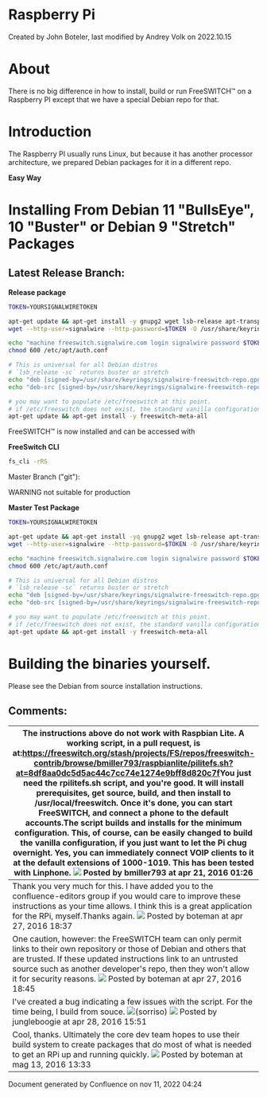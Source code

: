 
# Raspberry Pi 

 Created by  John Boteler, last modified by  Andrey Volk on 2022.10.15

# About

There is no big difference in how to install, build or run FreeSWITCH™ on a Raspberry PI except that we have a special Debian repo for that.

# Introduction 

The Raspberry PI usually runs Linux, but because it has another processor architecture, we prepared Debian packages for it in a different repo.

**Easy Way**

# Installing From Debian 11 "BullsEye", 10 "Buster" or Debian 9 "Stretch" Packages

## Latest Release Branch:

**Release package**

```bash
TOKEN=YOURSIGNALWIRETOKEN

apt-get update && apt-get install -y gnupg2 wget lsb-release apt-transport-https
wget --http-user=signalwire --http-password=$TOKEN -O /usr/share/keyrings/signalwire-freeswitch-repo.gpg https://freeswitch.signalwire.com/repo/deb/rpi/debian-release/signalwire-freeswitch-repo.gpg

echo "machine freeswitch.signalwire.com login signalwire password $TOKEN" > /etc/apt/auth.conf
chmod 600 /etc/apt/auth.conf

# This is universal for all Debian distros
# `lsb_release -sc` returns buster or stretch
echo "deb [signed-by=/usr/share/keyrings/signalwire-freeswitch-repo.gpg] https://freeswitch.signalwire.com/repo/deb/rpi/debian-release/ `lsb_release -sc` main" > /etc/apt/sources.list.d/freeswitch.list
echo "deb-src [signed-by=/usr/share/keyrings/signalwire-freeswitch-repo.gpg] https://freeswitch.signalwire.com/repo/deb/rpi/debian-release/ `lsb_release -sc` main" >> /etc/apt/sources.list.d/freeswitch.list

# you may want to populate /etc/freeswitch at this point.
# if /etc/freeswitch does not exist, the standard vanilla configuration is deployed
apt-get update && apt-get install -y freeswitch-meta-all
```

FreeSWITCH™ is now installed and can be accessed with

**FreeSwitch CLI**

```bash
fs_cli -rRS
```

Master Branch ("git"):

WARNING not suitable for production

**Master Test Package**

```bash
TOKEN=YOURSIGNALWIRETOKEN

apt-get update && apt-get install -yq gnupg2 wget lsb-release apt-transport-https
wget --http-user=signalwire --http-password=$TOKEN -O /usr/share/keyrings/signalwire-freeswitch-repo.gpg https://freeswitch.signalwire.com/repo/deb/rpi/debian-dev/signalwire-freeswitch-repo.gpg

echo "machine freeswitch.signalwire.com login signalwire password $TOKEN" > /etc/apt/auth.conf
chmod 600 /etc/apt/auth.conf

# This is universal for all Debian distros
# `lsb_release -sc` returns buster or stretch
echo "deb [signed-by=/usr/share/keyrings/signalwire-freeswitch-repo.gpg] https://freeswitch.signalwire.com/repo/deb/rpi/debian-dev/ `lsb_release -sc` main" > /etc/apt/sources.list.d/freeswitch.list
echo "deb-src [signed-by=/usr/share/keyrings/signalwire-freeswitch-repo.gpg] https://freeswitch.signalwire.com/repo/deb/rpi/debian-dev/ `lsb_release -sc` main" >> /etc/apt/sources.list.d/freeswitch.list

# you may want to populate /etc/freeswitch at this point.
# if /etc/freeswitch does not exist, the standard vanilla configuration is deployed
apt-get update && apt-get install -y freeswitch-meta-all
```

# Building the binaries yourself.

  
Please see the Debian from source installation instructions.  

  
## Comments:

| The instructions above do not work with Raspbian Lite. A working script, in a pull request, is at:<https://freeswitch.org/stash/projects/FS/repos/freeswitch-contrib/browse/bmiller793/raspbianlite/pilitefs.sh?at=8df8aa0dc5d5ac44c7cc74e1274e9bff8d820c7f>You just need the rpilitefs.sh script, and you're good. It will install prerequisites, get source, build, and then install to /usr/local/freeswitch. Once it's done, you can start FreeSWITCH, and connect a phone to the default accounts.The script builds and installs for the minimum configuration. This, of course, can be easily changed to build the vanilla configuration, if you just want to let the Pi chug overnight. Yes, you can immediately connect VOIP clients to it at the default extensions of 1000-1019\. This has been tested with Linphone. ![](/images/icons/contenttypes/comment_16.png) Posted by bmiller793 at apr 21, 2016 01:26 |
| ------------------------------------------------------------------------------------------------------------------------------------------------------------------------------------------------------------------------------------------------------------------------------------------------------------------------------------------------------------------------------------------------------------------------------------------------------------------------------------------------------------------------------------------------------------------------------------------------------------------------------------------------------------------------------------------------------------------------------------------------------------------------------------------------------------------------------------------------------------------------------------------------------------------------ |
| Thank you very much for this. I have added you to the confluence-editors group if you would care to improve these instructions as your time allows. I think this is a great application for the RPi, myself.Thanks again. ![](/images/icons/contenttypes/comment_16.png) Posted by boteman at apr 27, 2016 18:37                                                                                                                                                                                                                                                                                                                                                                                                                                                                                                                                                                                                          |
| One caution, however: the FreeSWITCH team can only permit links to their own repository or those of Debian and others that are trusted. If these updated instructions link to an untrusted source such as another developer's repo, then they won't allow it for security reasons. ![](/images/icons/contenttypes/comment_16.png) Posted by boteman at apr 27, 2016 18:45                                                                                                                                                                                                                                                                                                                                                                                                                                                                                                                                                 |
| I've created a bug indicating a few issues with the script. For the time being, I build from souce. ![(sorriso)](/images/icons/emoticons/smile.svg) ![](/images/icons/contenttypes/comment_16.png) Posted by jungleboogie at apr 28, 2016 15:51                                                                                                                                                                                                                                                                                                                                                                                                                                                                                                                                                                                                                                                                            |
| Cool, thanks. Ultimately the core dev team hopes to use their build system to create packages that do most of what is needed to get an RPi up and running quickly. ![](/images/icons/contenttypes/comment_16.png) Posted by boteman at mag 13, 2016 13:33                                                                                                                                                                                                                                                                                                                                                                                                                                                                                                                                                                                                                                                                 |

Document generated by Confluence on nov 11, 2022 04:24
